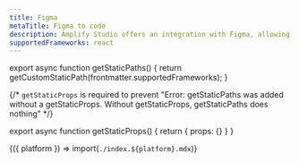 ```yaml
---
title: Figma
metaTitle: Figma to code
description: Amplify Studio offers an integration with Figma, allowing you to generate clean React code by importing your Figma design file. 
supportedFrameworks: react
---
```



export async function getStaticPaths() {
  return getCustomStaticPath(frontmatter.supportedFrameworks);
}

{/*  `getStaticProps` is required to prevent "Error: getStaticPaths was added without a getStaticProps. Without getStaticProps, getStaticPaths does nothing" */}

export async function getStaticProps() {
  return { props: {} }
}

<Fragment>{({ platform }) => import(`./index.${platform}.mdx`)}</Fragment>
